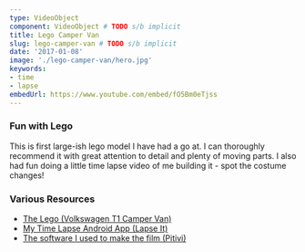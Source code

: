 ```yaml
---
type: VideoObject
component: VideoObject # TODO s/b implicit
title: Lego Camper Van
slug: lego-camper-van # TODO s/b implicit
date: '2017-01-08'
image: './lego-camper-van/hero.jpg'
keywords:
- time
- lapse
embedUrl: https://www.youtube.com/embed/fO5Bm0eTjss
---
```

### Fun with Lego

This is first large-ish lego model I have had a go at.
I can thoroughly recommend it with great attention to detail and plenty of moving parts.
I also had fun doing a little time lapse video of me building it -
spot the costume changes!

### Various Resources

- [The Lego (Volkswagen T1 Camper Van)](https://shop.lego.com/en-GB/Volkswagen-T1-Camper-Van-10220)
- [My Time Lapse Android App (Lapse It)](https://play.google.com/store/apps/details?id=com.ui.LapseIt&hl=en_GB)
- [The software I used to make the film (Pitivi)](http://www.pitivi.org/)

